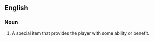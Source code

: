 {{also|powerup|power up}}
==English==

===Noun===
{{wikipedia}}
{{en-noun|head=[[power]]-[[up]]}}

# {{lb|en|video games}} A special item that provides the player with some ability or benefit.